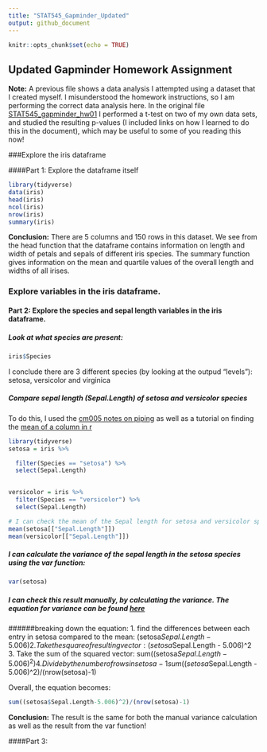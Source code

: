 ```yaml
---
title: "STAT545_Gapminder_Updated"
output: github_document
---
```


```r
knitr::opts_chunk$set(echo = TRUE)
```

## Updated Gapminder Homework Assignment

**Note:** A previous file shows a data analysis I attempted using a dataset that I created myself. I misunderstood the homework instructions, so I am performing the correct data analysis here. In the original file [STAT545_gapminder_hw01](https://github.com/STAT545-UBC-students/hw01-JasmineLib/blob/master/STAT545_Gapminder_hw01.md) I performed a t-test on two of my own data sets, and studied the resulting p-values (I included links on how I learned to do this in the document), which may be useful to some of you reading this now!


###Explore the iris dataframe

####Part 1: Explore the dataframe itself
```r
library(tidyverse)
data(iris)
head(iris)
ncol(iris)
nrow(iris)
summary(iris)

```

**Conclusion:** There are 5 columns and 150 rows in this dataset. We see from the head function that the dataframe contains information on length and width of petals and sepals of different iris species.
The summary function gives information on the mean and quartile values of the overall length and widths of all irises. 

### Explore variables in the iris dataframe.
#### Part 2: Explore the species and sepal length variables in the iris dataframe.
##### Look at what species are present:
```r
iris$Species
```
I conclude there are 3 different species (by looking at the outpud "levels"): setosa, versicolor and virginica



##### Compare sepal length (Sepal.Length) of setosa and versicolor species
To do this, I used the [cm005 notes on piping](http://stat545.com/Classroom/notes/cm005.nb.html) as well as a tutorial on finding the [mean of a column in r](https://stackoverflow.com/questions/23163863/mean-of-a-column-in-a-data-frame-given-the-columns-name)
```r
library(tidyverse)
setosa = iris %>% 

  filter(Species == "setosa") %>% 
  select(Sepal.Length)
  

versicolor = iris %>% 
  filter(Species == "versicolor") %>% 
  select(Sepal.Length)

# I can check the mean of the Sepal length for setosa and versicolor species using the mean function:
mean(setosa[["Sepal.Length"]])
mean(versicolor[["Sepal.Length"]])

```

##### I can calculate the variance of the sepal length in the setosa species using the var function:
```r
var(setosa)
```
##### I can check this result manually, by calculating the variance. The equation for variance can be found [here](http://www.r-tutor.com/elementary-statistics/numerical-measures/variance)

######breaking down the equation:
1. find the differences between each entry in setosa compared to the mean:
   (setosa$Sepal.Length - 5.006)
2. Take the square of resulting vector:
  (setosa$Sepal.Length - 5.006)^2
3. Take the sum of the squared vector:
  sum((setosa$Sepal.Length - 5.006)^2)
4. Divide by the number of rows in setosa -1
  sum((setosa$Sepal.Length - 5.006)^2)/(nrow(setosa)-1)

Overall, the equation becomes:
```r
sum((setosa$Sepal.Length-5.006)^2)/(nrow(setosa)-1)

```

**Conclusion:** The result is the same for both the manual variance calculation as well as the result from the var function!

####Part 3: 





